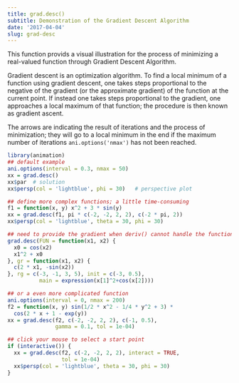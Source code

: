 ```yaml
---
title: grad.desc()
subtitle: Demonstration of the Gradient Descent Algorithm
date: '2017-04-04'
slug: grad-desc
---
```


This function provids a visual illustration for the process of minimizing a
real-valued function through Gradient Descent Algorithm.

Gradient descent is an optimization algorithm. To find a local minimum of a
function using gradient descent, one takes steps proportional to the negative
of the gradient (or the approximate gradient) of the function at the current
point. If instead one takes steps proportional to the gradient, one
approaches a local maximum of that function; the procedure is then known as
gradient ascent.

The arrows are indicating the result of iterations and the process of
minimization; they will go to a local minimum in the end if the maximum
number of iterations `ani.options('nmax')` has not been reached.
 
```r
library(animation)
## default example
ani.options(interval = 0.3, nmax = 50)
xx = grad.desc()
xx$par  # solution
xx$persp(col = 'lightblue', phi = 30)   # perspective plot


```
```r
## define more complex functions; a little time-consuming
f1 = function(x, y) x^2 + 3 * sin(y)
xx = grad.desc(f1, pi * c(-2, -2, 2, 2), c(-2 * pi, 2))
xx$persp(col = 'lightblue', theta = 30, phi = 30)
```

```r
## need to provide the gradient when deriv() cannot handle the function
grad.desc(FUN = function(x1, x2) {
  x0 = cos(x2)
  x1^2 + x0
}, gr = function(x1, x2) {
  c(2 * x1, -sin(x2))
}, rg = c(-3, -1, 3, 5), init = c(-3, 0.5),
          main = expression(x[1]^2+cos(x[2])))
```

```r
## or a even more complicated function
ani.options(interval = 0, nmax = 200)
f2 = function(x, y) sin(1/2 * x^2 - 1/4 * y^2 + 3) *
  cos(2 * x + 1 - exp(y))
xx = grad.desc(f2, c(-2, -2, 2, 2), c(-1, 0.5),
               gamma = 0.1, tol = 1e-04)
```

```r
## click your mouse to select a start point
if (interactive()) {
  xx = grad.desc(f2, c(-2, -2, 2, 2), interact = TRUE,
                 tol = 1e-04)
  xx$persp(col = 'lightblue', theta = 30, phi = 30)
}
```
